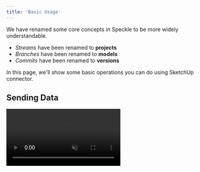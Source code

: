 ```yaml
---
title: 'Basic Usage'
---
```



<LegacyWarning connector="SketchUp" /> 

<Note>
We have renamed some core concepts in Speckle to be more widely understandable.

- <i>Streams</i> have been renamed to <b>projects</b>
- <i>Branches</i> have been renamed to <b>models</b>
- <i>Commits</i> have been renamed to <b>versions</b>
</Note>

In this page, we'll show some basic operations you can do using SketchUp connector.

## Sending Data

<Frame>
<video autoPlay muted loop src="/images/legacy/sketchup/sending.mp4" type="video/mp4" />
</Frame>

For the moment, there is only one send mode: **Selection**.

To send data:

1. Select all the objects you want to send.
2. Click on the "**Send**" cube.
3. If you wish to change the target model, click on the selected model and choose the desired model from the dropdown menu.

## Receiving Data

<Frame>
<video autoPlay muted loop src="/images/legacy/sketchup/receiving.mp4" type="video/mp4" />
</Frame>

Receiving models in SketchUp is as simple as clicking the "**Receive**" cube. As with sending, you can switch the targeted model and the particular version to receive.

<Warning>
Note that if you sent SketchUp groups to a model, they will be received as component instances rather than groups.
</Warning>

## Creating a New Project

<Frame>
<video autoPlay muted loop src="/images/legacy/sketchup/create-stream.mp4" type="video/mp4" />
</Frame>

Creating a new project is also really easy.

1. Click on the "**Create New Project**" button.
2. A dialog box will appear. Provide a **name** for your project and an optional **description**.
3. To make your project **private**, use the toggle option.
4. Click on the "**Create**" button to finalize and create your project.

That's it! Your new project is now successfully created.

## Creating a Model

<Frame>
<video autoPlay muted loop src="/images/legacy/sketchup/create-branch.mp4" type="video/mp4" />
</Frame>

To create a new model:

1. Hover over the model button. "**+**" button will appear on the left. Click on it.
2. A new dialog box will open where you can **name** your model and optionally provide a **description** for it.
3. Click on "**Create**".

The newly created model will become active, ready for you to start working on it.

## Adding a Project by URL

<Frame>
<video autoPlay muted loop src="/images/legacy/sketchup/add-by-id.mp4" type="video/mp4" />
</Frame>

If you have the URL of the project you want to receive, you can easily add it using the "**Add By ID or URL**" button. Paste the URL of the data you want to receive and click "**Add**". A Project Card will be added, with the model and version selected from the pasted URL.

## Switching Accounts

<Frame>
<video autoPlay muted loop src="/images/legacy/sketchup/switching-accounts.mp4" type="video/mp4" />
</Frame>

Your Speckle accounts should be added via **[Speckle Manager](https://speckle.guide/user/manager)**.

You can switch between your accounts by clicking on your profile image and selecting it from the popup menu.
